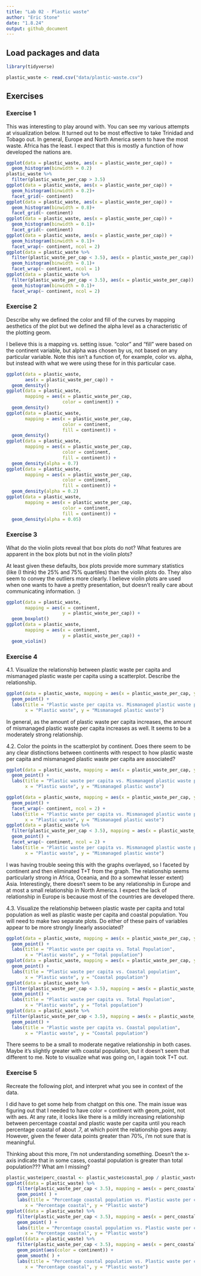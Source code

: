 ```yaml
---
title: "Lab 02 - Plastic waste"
author: "Eric Stone"
date: "1.8.24"
output: github_document
---
```


## Load packages and data

```r
library(tidyverse) 
```

```r
plastic_waste <- read.csv("data/plastic-waste.csv")
```

## Exercises

### Exercise 1

This was interesting to play around with. You can see my various attempts at visualization below. It turned out to be most effective to take Trinidad and Tobago out. In general, Europe and North America seem to have the most waste. Africa has the least. I expect that this is mostly a function of how developed the nations are. 

```r
ggplot(data = plastic_waste, aes(x = plastic_waste_per_cap)) +
  geom_histogram(binwidth = 0.2)
plastic_waste %>%
  filter(plastic_waste_per_cap > 3.5)
ggplot(data = plastic_waste, aes(x = plastic_waste_per_cap)) +
  geom_histogram(binwidth = 0.2)+
  facet_grid(~ continent)
ggplot(data = plastic_waste, aes(x = plastic_waste_per_cap)) +
  geom_histogram(binwidth = 0.8)+
  facet_grid(~ continent)
ggplot(data = plastic_waste, aes(x = plastic_waste_per_cap)) +
  geom_histogram(binwidth = 0.1)+
  facet_grid(~ continent)
ggplot(data = plastic_waste, aes(x = plastic_waste_per_cap)) +
  geom_histogram(binwidth = 0.1)+
  facet_wrap(~ continent, ncol = 2)
ggplot(data = plastic_waste %>%
  filter(plastic_waste_per_cap < 3.5), aes(x = plastic_waste_per_cap)) +
  geom_histogram(binwidth = 0.1)+
  facet_wrap(~ continent, ncol = 1) 
ggplot(data = plastic_waste %>%
  filter(plastic_waste_per_cap < 3.5), aes(x = plastic_waste_per_cap)) +
  geom_histogram(binwidth = 0.1)+
  facet_wrap(~ continent, ncol = 2) 
```

### Exercise 2

Describe why we defined the color and fill of the curves by mapping aesthetics of the plot but we defined the alpha level as a characteristic of the plotting geom. 

I believe this is a mapping vs. setting issue. "color" and "fill" were based on the continent variable, but alpha was chosen by us, not based on any particular variable. Note this isn't a function of, for example, color vs. alpha, but instead with what we were using these for in this particular case.

```r
ggplot(data = plastic_waste,
       aes(x = plastic_waste_per_cap)) +
  geom_density()
ggplot(data = plastic_waste, 
       mapping = aes(x = plastic_waste_per_cap, 
                     color = continent)) +
  geom_density()
ggplot(data = plastic_waste, 
       mapping = aes(x = plastic_waste_per_cap, 
                     color = continent, 
                     fill = continent)) +
  geom_density()
ggplot(data = plastic_waste, 
       mapping = aes(x = plastic_waste_per_cap, 
                     color = continent, 
                     fill = continent)) +
  geom_density(alpha = 0.7)
ggplot(data = plastic_waste, 
       mapping = aes(x = plastic_waste_per_cap, 
                     color = continent, 
                     fill = continent)) +
  geom_density(alpha = 0.2)
ggplot(data = plastic_waste, 
       mapping = aes(x = plastic_waste_per_cap, 
                     color = continent, 
                     fill = continent)) +
  geom_density(alpha = 0.05)
```

### Exercise 3

What do the violin plots reveal that box plots do not? What features are apparent in the box plots but not in the violin plots?  

At least given these defaults, box plots provide more summary statistics (like (I think) the 25% and 75% quartiles) than the violin plots do. They also seem to convey the outliers more clearly. I believe violin plots are used when one wants to have a pretty presentation, but doesn't really care about communicating information. :) 

```r
ggplot(data = plastic_waste, 
       mapping = aes(x = continent, 
                     y = plastic_waste_per_cap)) +
  geom_boxplot()
ggplot(data = plastic_waste, 
       mapping = aes(x = continent, 
                     y = plastic_waste_per_cap)) +
  geom_violin()
```


### Exercise 4

4.1. Visualize the relationship between plastic waste per capita and mismanaged plastic waste per capita using a scatterplot. Describe the relationship.

```r
ggplot(data = plastic_waste, mapping = aes(x = plastic_waste_per_cap, y = mismanaged_plastic_waste_per_cap)) +
  geom_point() +
  labs(title = "Plastic waste per capita vs. Mismanaged plastic waste per capita",
       x = "Plastic waste", y = "Mismanaged plastic waste")
```

In general, as the amount of plastic waste per capita increases, the amount of mismanaged plastic waste per capita increases as well. It seems to be a moderately strong relationship.

4.2. Color the points in the scatterplot by continent. Does there seem to be any clear distinctions between continents with respect to how plastic waste per capita and mismanaged plastic waste per capita are associated?

```r
ggplot(data = plastic_waste, mapping = aes(x = plastic_waste_per_cap, y = mismanaged_plastic_waste_per_cap, color = continent)) +
  geom_point() +
  labs(title = "Plastic waste per capita vs. Mismanaged plastic waste per capita, per continent",
       x = "Plastic waste", y = "Mismanaged plastic waste")

ggplot(data = plastic_waste, mapping = aes(x = plastic_waste_per_cap, y = mismanaged_plastic_waste_per_cap, color = continent)) +
  geom_point() + 
  facet_wrap(~ continent, ncol = 2) +
  labs(title = "Plastic waste per capita vs. Mismanaged plastic waste per capita, per continent",
       x = "Plastic waste", y = "Mismanaged plastic waste")
ggplot(data = plastic_waste %>%
  filter(plastic_waste_per_cap < 3.5), mapping = aes(x = plastic_waste_per_cap, y = mismanaged_plastic_waste_per_cap, color = continent)) +
  geom_point() + 
  facet_wrap(~ continent, ncol = 2) +
  labs(title = "Plastic waste per capita vs. Mismanaged plastic waste per capita, per continent",
       x = "Plastic waste", y = "Mismanaged plastic waste")
```
I was having trouble seeing this with the graphs overlayed, so I faceted by continent and then eliminated T+T from the graph. The relationship seems particularly strong in Africa, Oceania, and (to a somewhat lesser extent) Asia. Interestingly, there doesn't seem to be any relationship in Europe and at most a small relationship in North America. I expect the lack of relationship in Europe is because most of the countries are developed there.

4.3. Visualize the relationship between plastic waste per capita and total population as well as plastic waste per capita and coastal population. You will need to make two separate plots. Do either of these pairs of variables appear to be more strongly linearly associated?
```r
ggplot(data = plastic_waste, mapping = aes(x = plastic_waste_per_cap, y = total_pop)) +
  geom_point() +
  labs(title = "Plastic waste per capita vs. Total Population",
       x = "Plastic waste", y = "Total population")
ggplot(data = plastic_waste, mapping = aes(x = plastic_waste_per_cap, y = coastal_pop)) +
  geom_point() +
  labs(title = "Plastic waste per capita vs. Coastal population",
       x = "Plastic waste", y = "Coastal population")
ggplot(data = plastic_waste %>%
  filter(plastic_waste_per_cap < 3.5), mapping = aes(x = plastic_waste_per_cap, y = total_pop)) +
  geom_point() +
  labs(title = "Plastic waste per capita vs. Total Population",
       x = "Plastic waste", y = "Total population")
ggplot(data = plastic_waste %>%
  filter(plastic_waste_per_cap < 3.5), mapping = aes(x = plastic_waste_per_cap, y = coastal_pop)) +
  geom_point() +
  labs(title = "Plastic waste per capita vs. Coastal population",
       x = "Plastic waste", y = "Coastal population")
```
There seems to be a small to moderate negative relationship in both cases. Maybe it's slightly greater with coastal population, but it doesn't seem that different to me. Note to visualize what was going on, I again took T+T out. 



### Exercise 5

Recreate the following plot, and interpret what you see in context of the data.

I did have to get some help from chatgpt on this one. The main issue was figuring out that I needed to have color = continent with geom_point, not with aes. At any rate, it looks like there is a mildly increasing relationship between percentage coastal and plastic waste per capita until you reach percentage coastal of about .7, at which point the relationship goes away. However, given the fewer data points greater than 70%, i'm not sure that is meaningful. 

Thinking about this more, I'm not understanding something. Doesn't the x-axis indicate that in some cases, coastal population is greater than total population???  What am I missing?


```r
plastic_waste$perc_coastal <- plastic_waste$coastal_pop / plastic_waste$total_pop
ggplot((data = plastic_waste) %>%
    filter(plastic_waste_per_cap < 3.5), mapping = aes(x = perc_coastal, y = plastic_waste_per_cap)) +
    geom_point( ) +
    labs(title = "Percentage coastal population vs. Plastic waste per capita",
       x = "Percentage coastal", y = "Plastic waste")
ggplot((data = plastic_waste) %>%
    filter(plastic_waste_per_cap < 3.5), mapping = aes(x = perc_coastal, y = plastic_waste_per_cap, color = continent)) +
    geom_point( ) +
    labs(title = "Percentage coastal population vs. Plastic waste per capita",
       x = "Percentage coastal", y = "Plastic waste")
ggplot((data = plastic_waste) %>%
    filter(plastic_waste_per_cap < 3.5), mapping = aes(x = perc_coastal, y = plastic_waste_per_cap)) +
    geom_point(aes(color = continent)) +
    geom_smooth( ) +
    labs(title = "Percentage coastal population vs. Plastic waste per capita",
       x = "Percentage coastal", y = "Plastic waste")
```


